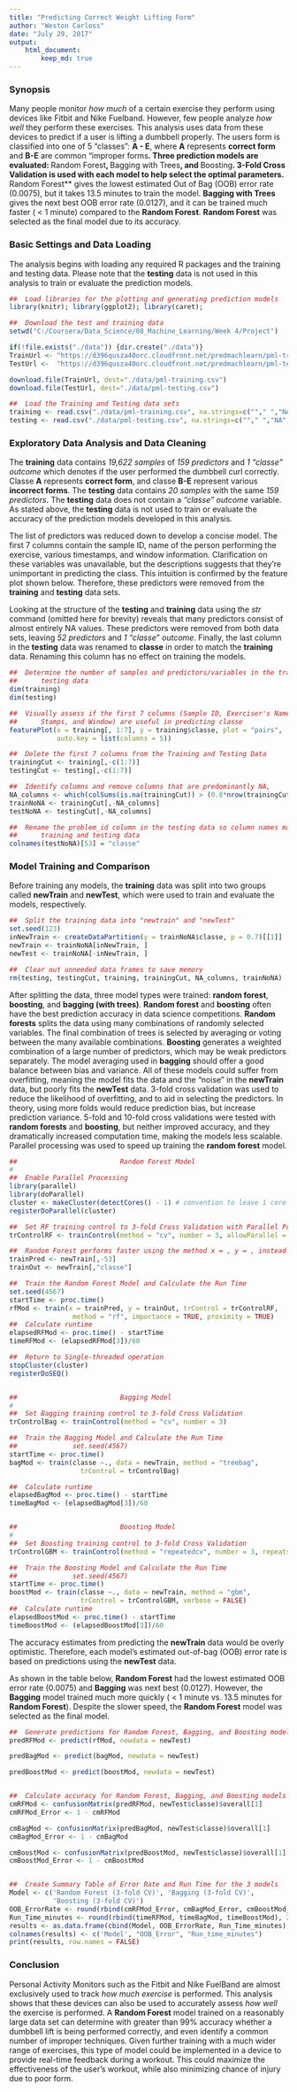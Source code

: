 ```yaml
---
title: "Predicting Correct Weight Lifting Form"
author: "Weston Carloss"
date: "July 29, 2017"
output: 
    html_document:
        keep_md: true
---  
```

  

  
###     Synopsis  
  
Many people monitor *how much* of a certain exercise they perform using devices 
like Fitbit and Nike Fuelband. However, few people analyze *how well* they 
perform these exercises. This analysis uses data from these devices to predict 
if a user is lifting a dumbbell properly. The users form is classified into one 
of 5 "classes": **A - E**, where **A** represents **correct form** and **B-E** 
are common "improper forms**. Three prediction models are evaluated: 
**Random Forest**, **Bagging with Trees**, and **Boosting**. 3-Fold Cross 
Validation is used with each model to help select the optimal parameters. **Random Forest** gives the lowest estimated Out of Bag (OOB) error rate (0.0075), but it takes 
13.5 minutes to train the model.  **Bagging with Trees** gives the next best OOB 
error rate (0.0127), and it can be trained much faster ( < 1 minute) compared to the **Random Forest**. **Random Forest** was selected as the final model due to 
its accuracy.  
  
###     Basic Settings and Data Loading  
  
The analysis begins with loading any required R packages and the training and 
testing data. Please note that the **testing** data is not used in this 
analysis to train or evaluate the prediction models.  
```r
##  Load libraries for the plotting and generating prediction models
library(knitr); library(ggplot2); library(caret);

##  Download the test and training data
setwd("C:/Coursera/Data_Science/08_Machine_Learning/Week 4/Project")

if(!file.exists("./data")) {dir.create("./data")}
TrainUrl <- "https://d396qusza40orc.cloudfront.net/predmachlearn/pml-training.csv"
TestUrl <-  "https://d396qusza40orc.cloudfront.net/predmachlearn/pml-testing.csv"

download.file(TrainUrl, dest="./data/pml-training.csv") 
download.file(TestUrl, dest="./data/pml-testing.csv") 

##  Load the Training and Testing data sets
training <- read.csv("./data/pml-training.csv", na.strings=c(""," ","NA", "#DIV/0!"))
testing <- read.csv("./data/pml-testing.csv", na.strings=c(""," ","NA", "#DIV/0!"))
```  
  
###     Exploratory Data Analysis and Data Cleaning  
  
The **training** data contains *19,622 samples* of *159 predictors* and 
*1 "classe" outcome* which denotes if the user performed the dumbbell curl 
correctly. Classe **A** represents **correct form**, and classe **B-E** represent 
various **incorrect forms**. The **testing** data contains *20 samples* with the 
same *159 predictors*. The **testing** data does not contain a *"classe" outcome*
variable. As stated above, the **testing** data is not used to train or evaluate 
the accuracy of the prediction models developed in this analysis.  
  
The list of predictors was reduced down to develop a concise model. The first 7 
columns contain the sample ID, name of the person performing the exercise, various timestamps, and window information. Clarification on these variables was unavailable, 
but the descriptions suggests that they're unimportant in predicting the class. 
This intuition is confirmed by the feature plot shown below. Therefore, these 
predictors were removed from the **training** and **testing** data sets.  
  
Looking at the structure of the **testing** and **training** data using the *str* 
command (omitted here for brevity) reveals that many predictors consist of 
almost entirely NA values. These predictors were removed from both data sets, 
leaving *52 predictors* and *1 "classe" outcome*. Finally, the last column in the 
**testing** data was renamed to **classe** in order to match the **training** 
data. Renaming this column has no effect on training the models.  
```r
##  Determine the number of samples and predictors/variables in the training and 
##      testing data
dim(training)
dim(testing)

##  Visually assess if the first 7 columns (Sample ID, Exerciser's Name, Time 
##      Stamps, and Window) are useful in predicting classe
featurePlot(x = training[, 1:7], y = training$classe, plot = "pairs", 
            auto.key = list(columns = 5))

##  Delete the first 7 columns from the Training and Testing Data
trainingCut <- training[,-c(1:7)]
testingCut <- testing[,-c(1:7)]

##  Identify columns and remove columns that are predominantly NA,
NA_columns <- which(colSums(is.na(trainingCut)) > (0.8*nrow(trainingCut)))
trainNoNA <- trainingCut[,-NA_columns]
testNoNA <- testingCut[,-NA_columns]

##  Rename the problem_id column in the testing data so column names match between 
##      training and testing data
colnames(testNoNA)[53] = "classe"
```  
  
###     Model Training and Comparison  
  
Before training any models, the **training** data was split into two groups called **newTrain** and **newTest**, which were used to train and evaluate the models, respectively.  
```r
##  Split the training data into "newtrain" and "newTest"
set.seed(123)
inNewTrain <- createDataPartition(y = trainNoNA$classe, p = 0.7)[[1]]
newTrain <- trainNoNA[inNewTrain, ]
newTest <- trainNoNA[-inNewTrain, ]

##  Clear out unneeded data frames to save memory
rm(testing, testingCut, training, trainingCut, NA_columns, trainNoNA)
```  
  
After splitting the data, three model types were trained:  **random forest**, 
**boosting**, and **bagging (with trees)**. **Random forest** and **boosting** 
often have the best prediction accuracy in data science competitions. **Random forests** splits the data using many combinations of randomly selected variables. The final 
combination of trees is selected by averaging or voting between the many available combinations. **Boosting** generates a weighted combination of a large number of 
predictors, which may be weak predictors separately. The model averaging used 
in **bagging** should offer a good balance between bias and variance. All of 
these models could suffer from overfitting, meaning the model fits the data and 
the "noise" in the **newTrain** data, but poorly fits the **newTest** data. 
3-fold cross validation was used to reduce the likelihood of overfitting, and 
to aid in selecting the predictors. In theory, using more folds would reduce 
prediction bias, but increase prediction variance. 5-fold and 10-fold cross 
validations were tested with **random forests** and **boosting**, but neither 
improved accuracy, and they dramatically increased computation time, making the 
models less scalable. Parallel processing was used to speed up training the 
**random forest** model.  
```r
##                          Random Forest Model
#
##  Enable Parallel Processing
library(parallel)
library(doParallel)
cluster <- makeCluster(detectCores() - 1) # convention to leave 1 core for OS
registerDoParallel(cluster)

##  Set RF training control to 3-fold Cross Validation with Parallel Processing
trControlRF <- trainControl(method = "cv", number = 3, allowParallel = TRUE)

##  Random Forest performs faster using the method x = , y = , instead of the formula notation
trainPred <- newTrain[,-53]
trainOut <- newTrain[,"classe"]

##  Train the Random Forest Model and Calculate the Run Time
set.seed(4567)
startTime <- proc.time()
rfMod <- train(x = trainPred, y = trainOut, trControl = trControlRF, 
                method = "rf", importance = TRUE, proximity = TRUE)
##  Calculate runtime
elapsedRFMod <- proc.time() - startTime
timeRFMod <- (elapsedRFMod[3])/60

##  Return to Single-threaded operation
stopCluster(cluster)
registerDoSEQ()


##                          Bagging Model
#
##  Set Bagging training control to 3-fold Cross Validation
trControlBag <- trainControl(method = "cv", number = 3)

##  Train the Bagging Model and Calculate the Run Time
##              set.seed(4567)
startTime <- proc.time()
bagMod <- train(classe ~., data = newTrain, method = "treebag", 
                  trControl = trControlBag)

##  Calculate runtime
elapsedBagMod <- proc.time() - startTime
timeBagMod <- (elapsedBagMod[3])/60


##                          Boosting Model
#
##  Set Boosting training control to 3-fold Cross Validation
trControlGBM <- trainControl(method = "repeatedcv", number = 3, repeats = 1)

##  Train the Boosting Model and Calculate the Run Time
##              set.seed(4567)
startTime <- proc.time()
boostMod <- train(classe ~., data = newTrain, method = "gbm", 
                  trControl = trControlGBM, verbose = FALSE)
##  Calculate runtime
elapsedBoostMod <- proc.time() - startTime
timeBoostMod <- (elapsedBoostMod[3])/60
```  
  
The accuracy estimates from predicting the **newTrain** data would be overly 
optimistic.  Therefore, each model's estimated out-of-bag (OOB) error rate is 
based on predictions using the **newTest** data.  
  
As shown in the table below, **Random Forest** had the lowest estimated OOB error 
rate (0.0075) and **Bagging** was next best (0.0127). However, the **Bagging** 
model trained much more quickly ( < 1 minute vs. 13.5 minutes for **Random Forest**). 
Despite the slower speed, the **Random Forest** model was selected as the final model.
```r
##  Generate predictions for Random Forest, Bagging, and Boosting models
predRFMod <- predict(rfMod, newdata = newTest)

predBagMod <- predict(bagMod, newdata = newTest)

predBoostMod <- predict(boostMod, newdata = newTest)


##  Calculate accuracy for Random Forest, Bagging, and Boosting models
cmRFMod <- confusionMatrix(predRFMod, newTest$classe)$overall[1]
cmRFMod_Error <- 1 - cmRFMod

cmBagMod <- confusionMatrix(predBagMod, newTest$classe)$overall[1]
cmBagMod_Error <- 1 - cmBagMod

cmBoostMod <- confusionMatrix(predBoostMod, newTest$classe)$overall[1]
cmBoostMod_Error <- 1 - cmBoostMod


##  Create Summary Table of Error Rate and Run Time for the 3 models
Model <- c('Random Forest (3-fold CV)', 'Bagging (3-fold CV)', 
           'Boosting (3-fold CV)')
OOB_ErrorRate <- round(rbind(cmRFMod_Error, cmBagMod_Error, cmBoostMod_Error), 4)
Run_Time_minutes <- round(rbind(timeRFMod, timeBagMod, timeBoostMod), 2)
results <- as.data.frame(cbind(Model, OOB_ErrorRate, Run_Time_minutes), row.names = NULL)
colnames(results) <- c('Model', "OOB_Error", "Run_time_minutes")
print(results, row.names = FALSE)
```  
  
###     Conclusion  
Personal Activity Monitors such as the Fitbit and Nike FuelBand are almost 
exclusively used to track *how much exercise* is performed. This analysis shows 
that these devices can also be used to accurately assess *how well* the exercise 
is performed. A **Random Forest** model trained on a reasonably large data 
set can determine with greater than 99% accuracy whether a dumbbell lift is being 
performed correctly, and even identify a common number of improper techniques. 
Given further training with a much wider range of exercises, this type of model 
could be implemented in a device to provide real-time feedback during a workout. 
This could maximize the effectiveness of the user's workout, while also 
minimizing chance of injury due to poor form.